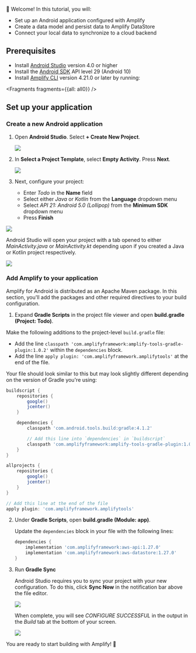 
👋 Welcome! In this tutorial, you will:

- Set up an Android application configured with Amplify
- Create a data model and persist data to Amplify DataStore
- Connect your local data to synchronize to a cloud backend

## Prerequisites

- Install [Android Studio](https://developer.android.com/studio/index.html#downloads) version 4.0 or higher
- Install the [Android SDK](https://developer.android.com/studio/releases/platforms) API level 29 (Android 10)
- Install [Amplify CLI](/cli) version 4.21.0 or later by running:


<Fragments fragments={{all: all0}} />

## Set up your application

### Create a new Android application

1. Open **Android Studio**. Select **+ Create New Project**.

    ![](/images/lib/getting-started/android/set-up-android-studio-welcome.png)

1. In **Select a Project Template**, select **Empty Activity**. Press **Next**.

    ![](/images/lib/getting-started/android/set-up-android-studio-select-project-template.png)

1. Next, configure your project:

    - Enter *Todo* in the **Name** field
    - Select either *Java* or *Kotlin* from the **Language** dropdown menu
    - Select *API 21: Android 5.0 (Lollipop)* from the **Minimum SDK** dropdown menu
    - Press **Finish**

  ![](/images/lib/getting-started/android/set-up-android-studio-configure-your-project-todo.png)

Android Studio will open your project with a tab opened to either *MainActivity.java* or *MainActivity.kt* depending upon if you created a Java or Kotlin project respectively.

![](/images/lib/getting-started/android/set-up-android-studio-successful-setup.png)

### Add Amplify to your application

Amplify for Android is distributed as an Apache Maven package. In this section, you'll add the packages and other required directives to your build configuration.

1. Expand **Gradle Scripts** in the project file viewer and open **build.gradle (Project: Todo)**.

  Make the following additions to the project-level `build.gradle` file:
  - Add the line `classpath 'com.amplifyframework:amplify-tools-gradle-plugin:1.0.2'` within the `dependencies` block.
  - Add the line `apply plugin: 'com.amplifyframework.amplifytools'` at the end of the file.

  Your file should look similar to this but may look slightly different depending on the version of Gradle you're using:

  ```groovy
  buildscript {
      repositories {
          google()
          jcenter()
      }

      dependencies {
          classpath 'com.android.tools.build:gradle:4.1.2'

          // Add this line into `dependencies` in `buildscript`
          classpath 'com.amplifyframework:amplify-tools-gradle-plugin:1.0.2'
      }
  }

  allprojects {
      repositories {
          google()
          jcenter()
      }
  }

  // Add this line at the end of the file
  apply plugin: 'com.amplifyframework.amplifytools'
  ```

2. Under **Gradle Scripts**, open **build.gradle (Module: app)**.

   Update the `dependencies` block in your file with the following lines:

   ```groovy
   dependencies {
       implementation 'com.amplifyframework:aws-api:1.27.0'
       implementation 'com.amplifyframework:aws-datastore:1.27.0'
   }
   ```

3. Run **Gradle Sync**

    Android Studio requires you to sync your project with your new configuration. To do this, click **Sync Now** in the notification bar above the file editor.

    ![](/images/lib/getting-started/android/set-up-android-studio-sync-gradle.png)

    When complete, you will see *CONFIGURE SUCCESSFUL* in the output in the *Build* tab at the bottom of your screen.

    ![](/images/lib/getting-started/android/set-up-android-studio-configure-successful.png)

You are ready to start building with Amplify! 🎉
